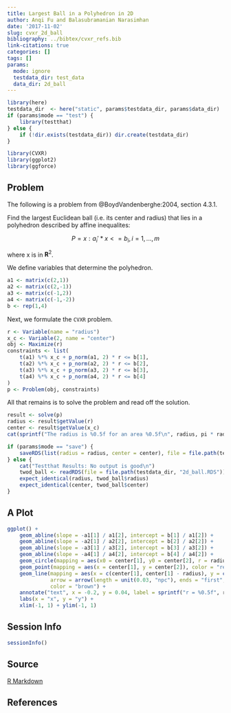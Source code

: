 ```yaml
---
title: Largest Ball in a Polyhedron in 2D
author: Anqi Fu and Balasubramanian Narasimhan
date: '2017-11-02'
slug: cvxr_2d_ball
bibliography: ../bibtex/cvxr_refs.bib
link-citations: true
categories: []
tags: []
params:
  mode: ignore
  testdata_dir: test_data
  data_dir: 2d_ball
---
```


```r
library(here)
testdata_dir  <- here("static", params$testdata_dir, params$data_dir) 
if (params$mode == "test") {
    library(testthat)
} else {
    if (!dir.exists(testdata_dir)) dir.create(testdata_dir)
}
```

```r
library(CVXR)
library(ggplot2)
library(ggforce)
```

## Problem

The following is a problem from @BoydVandenberghe:2004, section 4.3.1.

Find the largest Euclidean ball (i.e. its center and radius) that lies
in a polyhedron described by affine inequalites:

$$
P = {x : a_i'*x <= b_i, i=1,...,m} 
$$

where x is in ${\mathbf R}^2$.

We define variables that determine the polyhedron.

```r
a1 <- matrix(c(2,1))
a2 <- matrix(c(2,-1))
a3 <- matrix(c(-1,2))
a4 <- matrix(c(-1,-2))
b <- rep(1,4)
```

Next, we formulate the `CVXR` problem.

```r
r <- Variable(name = "radius")
x_c <- Variable(2, name = "center")
obj <- Maximize(r)
constraints <- list(
    t(a1) %*% x_c + p_norm(a1, 2) * r <= b[1],
    t(a2) %*% x_c + p_norm(a2, 2) * r <= b[2],
    t(a3) %*% x_c + p_norm(a3, 2) * r <= b[3],
    t(a4) %*% x_c + p_norm(a4, 2) * r <= b[4]
)
p <- Problem(obj, constraints)
```

All that remains is to solve the problem and read off the solution.

```r
result <- solve(p)
radius <- result$getValue(r)
center <- result$getValue(x_c)
cat(sprintf("The radius is %0.5f for an area %0.5f\n", radius, pi * radius^2))    
```

```r
if (params$mode == "save") {
    saveRDS(list(radius = radius, center = center), file = file.path(testdata_dir, "2d_ball.RDS"))
} else {
    cat("Testthat Results: No output is good\n")
    twod_ball <- readRDS(file = file.path(testdata_dir, "2d_ball.RDS"))
    expect_identical(radius, twod_ball$radius)
    expect_identical(center, twod_ball$center)
}
```

## A Plot

```r
ggplot() +
    geom_abline(slope = -a1[1] / a1[2], intercept = b[1] / a1[2]) +
    geom_abline(slope = -a2[1] / a2[2], intercept = b[2] / a2[2]) +
    geom_abline(slope = -a3[1] / a3[2], intercept = b[3] / a3[2]) +
    geom_abline(slope = -a4[1] / a4[2], intercept = b[4] / a4[2]) +
    geom_circle(mapping = aes(x0 = center[1], y0 = center[2], r = radius), color = "blue") +
    geom_point(mapping = aes(x = center[1], y = center[2]), color = "red", size = 2) +
    geom_line(mapping = aes(x = c(center[1], center[1] - radius), y = c(center[2], center[2])),
              arrow = arrow(length = unit(0.03, "npc"), ends = "first", type = "closed"),
              color = "brown") +
    annotate("text", x = -0.2, y = 0.04, label = sprintf("r = %0.5f", radius)) +
    labs(x = "x", y = "y") +
    xlim(-1, 1) + ylim(-1, 1)
```

## Session Info

```r
sessionInfo()
```

## Source

[R Markdown](https://github.com/bnaras/cvxr_docs/blob/master/content/cvxr_examples/2d_ball.Rmd)

## References
